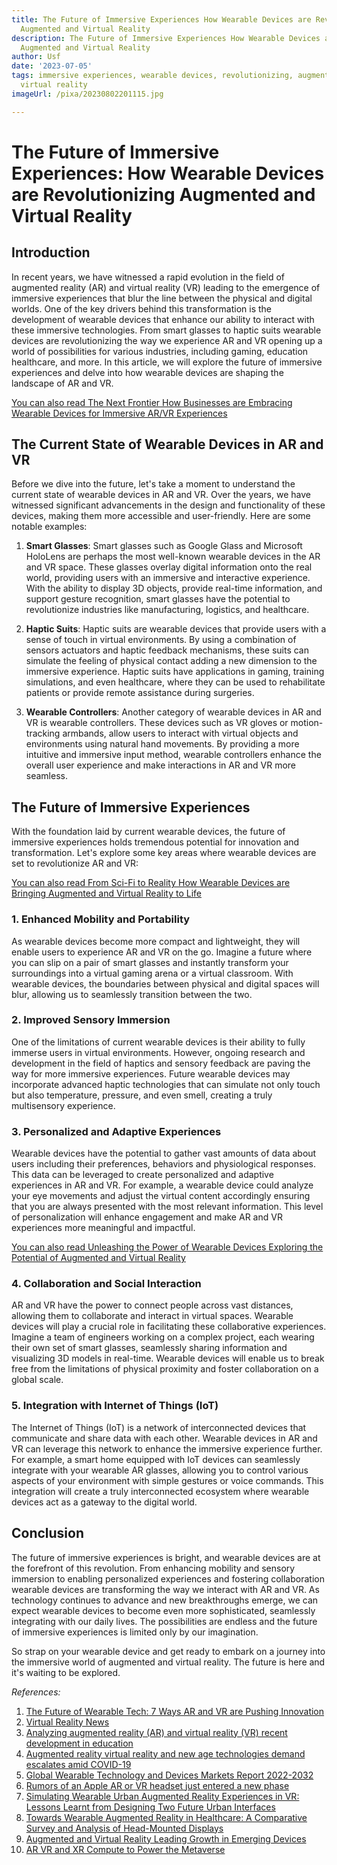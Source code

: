 ```yaml
---
title: The Future of Immersive Experiences How Wearable Devices are Revolutionizing
  Augmented and Virtual Reality
description: The Future of Immersive Experiences How Wearable Devices are Revolutionizing
  Augmented and Virtual Reality
author: Usf
date: '2023-07-05'
tags: immersive experiences, wearable devices, revolutionizing, augmented reality,
  virtual reality
imageUrl: /pixa/20230802201115.jpg

---
```

# The Future of Immersive Experiences: How  Wearable Devices are  Revolutionizing  Augmented and Virtual Reality

##  Introduction

In recent years, we  have witnessed a rapid evolution in the field of augmented reality (AR)  and virtual reality (VR) leading to the emergence of  immersive experiences that blur the line between the  physical and digital worlds. One of the key drivers  behind this transformation is  the development of wearable devices that enhance our ability to interact with these immersive technologies. From smart  glasses to  haptic suits wearable devices are revolutionizing the way we experience AR and VR opening up a world of possibilities for various industries, including gaming, education healthcare, and more. In this article, we will explore the future of immersive experiences and delve into how wearable devices are shaping the landscape of AR and VR.

[You can also read The Next Frontier How Businesses are Embracing  Wearable Devices for Immersive AR/VR Experiences](The%20Next%20Frontier%20How%20Businesses%20are%20Embracing%20Wearable%20Devices%20for%20Immersive%20AR/VR%20Experiences)


## The Current State of Wearable Devices in AR  and VR

Before we dive into the future,  let's take a moment to understand the current state of wearable devices in AR and VR. Over the years, we have witnessed significant advancements in the design and functionality of  these devices, making them more  accessible and user-friendly. Here are some notable examples:

1. **Smart Glasses**: Smart glasses such as Google Glass and  Microsoft HoloLens are perhaps the most well-known wearable devices in  the AR and VR space. These glasses overlay digital information onto the real world, providing users with an immersive and interactive experience. With the ability to display 3D objects, provide real-time  information, and support gesture recognition, smart glasses have the potential to revolutionize industries like manufacturing, logistics, and healthcare.

2. **Haptic Suits**: Haptic suits are wearable devices that provide users with  a sense of touch in virtual environments. By using a combination of sensors actuators and haptic feedback mechanisms,  these suits can simulate the feeling of physical contact adding a new  dimension  to the immersive experience. Haptic suits have applications in  gaming, training simulations, and even healthcare, where  they can be used to rehabilitate patients  or provide remote assistance during surgeries.

3. **Wearable Controllers**: Another category of wearable devices in AR and VR is wearable controllers.  These devices such as VR gloves or motion-tracking armbands, allow users to interact with virtual objects and environments using natural  hand movements. By providing a more intuitive and immersive  input method, wearable  controllers enhance the overall user experience and  make interactions in  AR and VR more  seamless.

## The  Future  of Immersive Experiences

With the foundation laid by  current wearable devices, the future  of immersive experiences holds tremendous potential  for innovation and transformation. Let's explore some key areas where wearable devices are set  to revolutionize AR and VR:

[You  can also read From Sci-Fi to Reality How Wearable Devices  are Bringing Augmented and Virtual Reality to Life](From%20Sci-Fi%20to%20Reality%20How%20Wearable%20Devices%20are%20Bringing%20Augmented%20and%20Virtual%20Reality%20to%20Life)


### 1. Enhanced Mobility and Portability

As wearable devices become more compact and lightweight, they will  enable users to experience AR and VR  on the go. Imagine a future where you can slip on a pair  of smart glasses and instantly transform your surroundings into a  virtual gaming arena or a virtual classroom.  With wearable devices, the boundaries between physical and digital spaces will  blur, allowing us to seamlessly transition between the two.

### 2. Improved  Sensory Immersion

One of the  limitations of current wearable devices is their  ability to fully  immerse users in virtual environments. However, ongoing research and development in the field of haptics and  sensory feedback are paving the way for more immersive experiences. Future wearable devices may incorporate  advanced  haptic technologies that can simulate  not only touch but  also temperature,  pressure,  and even smell, creating a truly multisensory experience.

### 3. Personalized and Adaptive Experiences

Wearable devices have the potential to gather vast amounts  of data  about users including their preferences, behaviors  and physiological responses. This data can be leveraged to create personalized  and adaptive experiences in AR and VR. For  example, a wearable device could analyze your eye movements and adjust the virtual content accordingly ensuring that you  are always presented with the most relevant information. This level of personalization will enhance engagement and make AR and  VR experiences more meaningful and impactful.

[You can also read Unleashing the Power of Wearable Devices Exploring the Potential of Augmented and Virtual Reality](Unleashing%20the%20Power%20of%20Wearable%20Devices%20Exploring%20the%20Potential%20of%20Augmented%20and%20Virtual%20Reality)


### 4. Collaboration and  Social Interaction

AR and VR have the power to connect people across vast distances, allowing them to collaborate and interact in virtual spaces. Wearable devices  will play a crucial role in facilitating  these collaborative experiences. Imagine a  team of engineers working on a complex project, each  wearing their own  set of  smart glasses, seamlessly sharing information and visualizing 3D models in real-time.  Wearable devices will enable  us to break free  from  the limitations of physical  proximity and foster collaboration on a global  scale.

###  5. Integration with Internet of  Things (IoT)

The Internet of Things (IoT) is a network of interconnected devices that communicate and share  data with each other. Wearable devices in  AR and VR can leverage this network to enhance the immersive experience further.  For example, a smart  home  equipped with IoT devices can seamlessly integrate with your wearable AR glasses, allowing  you to  control various aspects of your environment with simple gestures or voice commands. This integration will create a truly interconnected ecosystem where wearable devices act as a gateway to the digital world.

##  Conclusion

The future of immersive experiences is bright, and wearable devices are at the forefront of this revolution. From enhancing mobility and sensory  immersion to enabling personalized experiences and fostering collaboration wearable devices  are transforming the way we interact with AR  and VR. As  technology continues to  advance and new breakthroughs emerge, we  can expect wearable devices to become even more sophisticated, seamlessly integrating with our  daily lives. The possibilities are endless and the future of immersive experiences is limited only by our imagination.

So strap on your wearable device and get ready to embark on a journey into the immersive world of augmented and virtual reality.  The future  is here and it's waiting to be explored.

*References:*

1. [The Future of Wearable Tech:  7  Ways AR and VR are Pushing  Innovation](https://www.volersystems.com/blog/the-future-of-wearable-tech-7-ways-ar-and-vr-are-pushing-innovation)
2. [Virtual Reality News](https://www.sciencedaily.com/news/computers_math/virtual_reality/)
3. [Analyzing augmented reality (AR) and virtual reality (VR) recent development in education](https://www.sciencedirect.com/science/article/pii/S2590291123001377)
4. [Augmented  reality virtual reality and new age technologies  demand escalates amid COVID-19](https://www.ncbi.nlm.nih.gov/pmc/articles/PMC9068980/)
5. [Global  Wearable Technology and Devices Markets Report 2022-2032](https://www.yahoo.com/now/global-wearable-technology-devices-markets-112800133.html)
6. [Rumors of an  Apple AR or VR headset just entered a new phase](https://qz.com/2182152/apples-ar-or-vr-wearable-device-is-now-even-closer-to-release)
7. [Simulating  Wearable Urban  Augmented Reality Experiences in VR: Lessons Learnt from Designing Two Future Urban Interfaces](https://www.mdpi.com/2414-4088/7/2/21)
8. [Towards Wearable Augmented  Reality in  Healthcare: A Comparative Survey and Analysis of Head-Mounted Displays](https://www.mdpi.com/1660-4601/20/5/3940)
9. [Augmented and Virtual Reality Leading  Growth in Emerging Devices](https://thejournal.com/articles/2021/10/05/augmented-and-virtual-reality-leading-growth-in-emerging-devices.aspx?m=1)
10. [AR VR and XR Compute to Power the Metaverse](https://www.arm.com/markets/consumer-technologies/ar-vr)